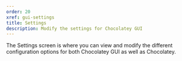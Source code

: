 ```yaml
---
order: 20
xref: gui-settings
title: Settings
description: Modify the settings for Chocolatey GUI
---
```


The Settings screen is where you can view and modify the different configuration options for both Chocolatey GUI as well
as Chocolatey.